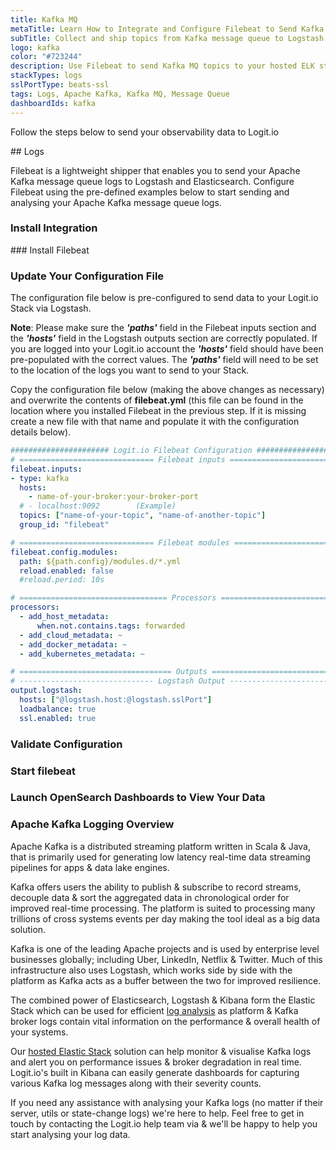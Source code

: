 ```yaml
---
title: Kafka MQ
metaTitle: Learn How to Integrate and Configure Filebeat to Send Kafka MQ Logs
subTitle: Collect and ship topics from Kafka message queue to Logstash and Elasticsearch
logo: kafka
color: "#723244"
description: Use Filebeat to send Kafka MQ topics to your hosted ELK stacks. Configure Filebeat to send Kafka MQ topics to Logstash or Elasticsearch.    
stackTypes: logs
sslPortType: beats-ssl
tags: Logs, Apache Kafka, Kafka MQ, Message Queue
dashboardIds: kafka
---
```


Follow the steps below to send your observability data to Logit.io

<Steps>
  ## Logs

  Filebeat is a lightweight shipper that enables you to send your Apache Kafka message queue logs to Logstash and Elasticsearch. Configure 
  Filebeat using the pre-defined examples below to start sending and analysing your Apache Kafka message queue logs.
  
  ### Install Integration
  <InstallIntegration/>
  ### Install Filebeat

  <InstallFilebeat />

  ### Update Your Configuration File

  The configuration file below is pre-configured to send data to your Logit.io Stack via Logstash.

  __Note__: Please make sure the ___'paths'___ field in the Filebeat inputs section and the ___'hosts'___ field in the Logstash outputs section are correctly populated.
  If you are logged into your Logit.io account the ___'hosts'___ field should have been pre-populated with the correct values. 
  The ___'paths'___ field will need to be set to the location of the logs you want to send to your Stack.
  
  Copy the configuration file below (making the above changes as necessary) and overwrite the contents of __filebeat.yml__ (this file can be found in the location where 
  you installed Filebeat in the previous step. If it is missing create a new file with that name and populate it with the configuration details below).

  ```yml copy filename="filebeat.yml" showLineNumbers /@logstash.host/ /@logstash.sslPort/
  ###################### Logit.io Filebeat Configuration ########################
  # ============================== Filebeat inputs ==============================
  filebeat.inputs:
  - type: kafka
    hosts:
      - name-of-your-broker:your-broker-port
    # - localhost:9092        (Example)
    topics: ["name-of-your-topic", "name-of-another-topic"]
    group_id: "filebeat"

  # ============================== Filebeat modules ==============================
  filebeat.config.modules:
    path: ${path.config}/modules.d/*.yml
    reload.enabled: false
    #reload.period: 10s

  # ================================= Processors =================================
  processors:
    - add_host_metadata:
        when.not.contains.tags: forwarded
    - add_cloud_metadata: ~
    - add_docker_metadata: ~
    - add_kubernetes_metadata: ~

  # ================================== Outputs ===================================
  # ------------------------------ Logstash Output -------------------------------
  output.logstash:
    hosts: ["@logstash.host:@logstash.sslPort"]
    loadbalance: true
    ssl.enabled: true
  ```

  ### Validate Configuration

  <ValidateBeat beatname="filebeat" />

  ### Start filebeat

  <StartFilebeat />

  ### Launch OpenSearch Dashboards to View Your Data

  <LaunchVisualizer type="logs" />

</Steps>

### Apache Kafka Logging Overview

Apache Kafka is a distributed streaming platform written in Scala & Java, that is primarily used for generating low latency real-time data streaming pipelines 
for apps & data lake engines. 

Kafka offers users the ability to publish & subscribe to record streams, decouple data & sort the aggregated data in chronological order for improved real-time 
processing. The platform is suited to processing many trillions of cross systems events per day making the tool ideal as a big data solution.

Kafka is one of the leading Apache projects and is used by enterprise level businesses globally; including Uber, LinkedIn, Netflix & Twitter. Much of this 
infrastructure also uses Logstash, which works side by side with the platform as Kafka acts as a buffer between the two for improved resilience.

The combined power of Elasticsearch, Logstash & Kibana form the Elastic Stack which can be used for efficient [log analysis](https://logit.io/solutions/analysis/log-analysis) 
as platform & Kafka broker logs contain vital information on the performance & overall health of your systems. 

Our [hosted Elastic Stack](https://logit.io/platform/features/hosted-elk) solution can help monitor & visualise Kafka logs and alert you on performance issues & broker 
degradation in real time. Logit.io's built in Kibana can easily generate dashboards for capturing various Kafka log messages along with their severity counts.

If you need any assistance with analysing your Kafka logs (no matter if their server, utils or state-change logs) we're here to help. Feel free to get in touch 
by contacting the Logit.io help team via <IntercomButton text="live chat" />  & we'll be happy to help you start analysing your log data.
